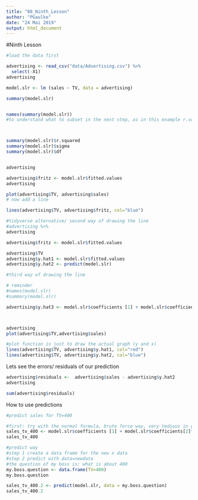 ```yaml
---
title: "08_Ninth_Lesson"
author: "PGaulke"
date: "24 Mai 2019"
output: html_document
---
```


#Ninth Lesson

```r
#load the data first

advertising <- read_csv("data/Advertising.csv") %>%
  select(-X1)
advertising

```

```r
model.slr <- lm (sales ~ TV, data = advertising)

summary(model.slr)


names(summary(model.slr))
#to understand what to subset in the next step, as in this example r.squared and not r-squared or however



summary(model.slr)$r.squared
summary(model.slr)$sigma
summary(model.slr)$df



```

```r
advertising

advertising$fritz <- model.slr$fitted.values
advertising

plot(advertising$TV, advertising$sales)
# now add a line

lines(advertising$TV, advertising$fritz, col="blue")


```


```r



#tidyverse alternative/ second way of drawing the line
#advertising %>%
advertising

advertising$fritz <- model.slr$fitted.values

advertising$TV
advertising$y.hat1 <- model.slr$fitted.values
advertising$y.hat2 <- predict(model.slr)

#third way of drawing the line

# reminder
#names(model.slr)
#summary(model.slr)

advertising$y.hat3 <- model.slr$coefficients [1] + model.slr$coefficients[2]*advertising$TV



advertising
plot(advertising$TV,advertising$sales)

#plot function is just to draw the actual graph (y and x)
lines(advertising$TV, advertising$y.hat1, col="red")
lines(advertising$TV, advertising$y.hat2, col="blue")
```

Lets see the errors/ residuals of our prediction

```r

advertising$residuals <-  advertising$sales - advertising$y.hat2
advertising

sum(advertising$residuals)

```

How to use predictions

```r
#predict sales for TV=400

#first: try with the normal formula, brute force way, very tedious in general
sales_tv_400 <- model.slr$coefficients [1] + model.slr$coefficients[2]*400
sales_tv_400

#predict way
#step 1 create a data frame for the new x data
#step 2 predict with data=newdata
#the question of my boss is: what is about 400
my.boss.question <- data.frame(TV=400)
my.boss.question

sales_tv_400.2 <- predict(model.slr, data = my.boss.question)
sales_tv_400.2
```